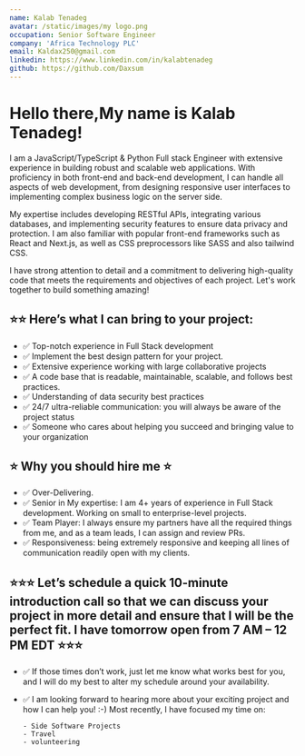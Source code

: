 ```yaml
---
name: Kalab Tenadeg
avatar: /static/images/my logo.png
occupation: Senior Software Engineer
company: 'Africa Technology PLC'
email: Kaldax250@gmail.com
linkedin: https://www.linkedin.com/in/kalabtenadeg
github: https://github.com/Daxsum
---
```


# Hello there,My name is Kalab Tenadeg!

I am a JavaScript/TypeScript & Python Full stack Engineer with extensive experience in building robust and scalable web applications. With proficiency in both front-end and back-end development, I can handle all aspects of web development, from designing responsive user interfaces to implementing complex business logic on the server side.

My expertise includes developing RESTful APIs, integrating various databases, and implementing security features to ensure data privacy and protection. I am also familiar with popular front-end frameworks such as React and Next.js, as well as CSS preprocessors like SASS and also tailwind CSS.

I have strong attention to detail and a commitment to delivering high-quality code that meets the requirements and objectives of each project. Let's work together to build something amazing!

## ⭐⭐ Here’s what I can bring to your project:

- ✅ Top-notch experience in Full Stack development
- ✅ Implement the best design pattern for your project.
- ✅ Extensive experience working with large collaborative projects
- ✅ A code base that is readable, maintainable, scalable, and follows best practices.
- ✅ Understanding of data security best practices
- ✅ 24/7 ultra-reliable communication: you will always be aware of the project status
- ✅ Someone who cares about helping you succeed and bringing value to your organization

## ⭐ Why you should hire me ⭐

- ✅ Over-Delivering.
- ✅ Senior in My expertise: I am 4+ years of experience in Full Stack development. Working on small to enterprise-level projects.
- ✅ Team Player: I always ensure my partners have all the required things from me, and as a team leads, I can assign and review PRs.
- ✅ Responsiveness: being extremely responsive and keeping all lines of communication readily open with my clients.

## ⭐⭐⭐ Let’s schedule a quick 10-minute introduction call so that we can discuss your project in more detail and ensure that I will be the perfect fit. I have tomorrow open from 7 AM – 12 PM EDT ⭐⭐⭐

- ✅ If those times don’t work, just let me know what works best for you, and I will do my best to alter my schedule around your availability.

- ✅ I am looking forward to hearing more about your exciting project and how I can help you! :-)
  Most recently, I have focused my time on:

      - Side Software Projects
      - Travel
      - volunteering
